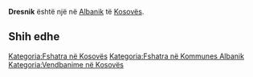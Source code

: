 {{Fshat në 
 | Emri                = Dresnik
 | EmriAlt                = 
 | NAME_SHORT_FORM=      
 | NAME_GENERIC=      
 | NAME_SORT_NAME_RO=      DRESNIK
 | FULL_NAME_RO = Dresnik
 | FULL_NAME_ND_RO=Dresnik
 | SORT_NAME_RG=DRESNIK
 | FULL_NAME_RG=Dresnik
 | FULL_NAME_ND_RG=Dresnik
 | SRP_NAME_SHORT_FORM=      
 | SRP_NAME_GENERIC=      
 | SRP_NAME_SORT_NAME_RO=      
 | SRP_FULL_NAME_RO = 
 | SRP_FULL_NAME_ND_RO=
 | SRP_SORT_NAME_RG=
 | SRP_FULL_NAME_RG=
 | SRP_FULL_NAME_ND_RG=
 | Emri (Rasa dhanore) = 
 | Figura              = 
 | Shteti              = Kosovo
 | Komuna              = Albanik
 | Kodi postar         = 
 | Sipërfaqja          = 

 | Popullsia           = 

 | Regj. i popullsisë  = 
 | Dend. e popullsisë  = 
 | Faqja zyrtare       = 
 <!--- Koordinatat ----> 
 | Gjerësia            = 42.606111
 | Gjatësia            = 20.600833
 | Lartësia            = 
}}
'''Dresnik''' është një [[]] në [[Albanik]] të [[Kosovës]].

<!-- == Gjeografia == -->
<!-- == Historia == -->
<!-- == Demografia == -->
== Shih edhe ==
{{Komuna Albanik}}
{{Kosovo-Administrata-Cung}}

[[Kategoria:Fshatra në Kosovës]]
[[Kategoria:Fshatra në Kommunes Albanik]]
[[Kategoria:Vendbanime në Kosovës]]